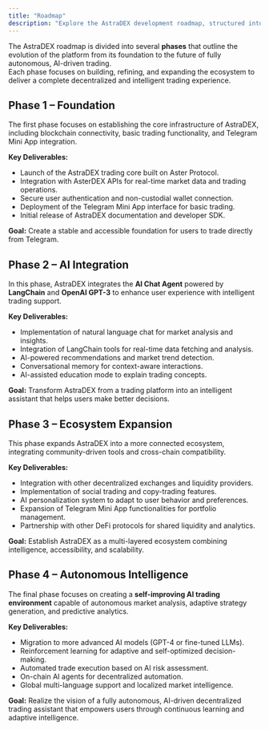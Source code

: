```yaml
---
title: "Roadmap"
description: "Explore the AstraDEX development roadmap, structured into progressive phases from foundation to full AI integration."
---
```


The AstraDEX roadmap is divided into several **phases** that outline the evolution of the platform from its foundation to the future of fully autonomous, AI-driven trading.\
Each phase focuses on building, refining, and expanding the ecosystem to deliver a complete decentralized and intelligent trading experience.

## Phase 1 – Foundation

The first phase focuses on establishing the core infrastructure of AstraDEX, including blockchain connectivity, basic trading functionality, and Telegram Mini App integration.

**Key Deliverables:**

- Launch of the AstraDEX trading core built on Aster Protocol.
- Integration with AsterDEX APIs for real-time market data and trading operations.
- Secure user authentication and non-custodial wallet connection.
- Deployment of the Telegram Mini App interface for basic trading.
- Initial release of AstraDEX documentation and developer SDK.

**Goal:** Create a stable and accessible foundation for users to trade directly from Telegram.

## Phase 2 – AI Integration

In this phase, AstraDEX integrates the **AI Chat Agent** powered by **LangChain** and **OpenAI GPT-3** to enhance user experience with intelligent trading support.

**Key Deliverables:**

- Implementation of natural language chat for market analysis and insights.
- Integration of LangChain tools for real-time data fetching and analysis.
- AI-powered recommendations and market trend detection.
- Conversational memory for context-aware interactions.
- AI-assisted education mode to explain trading concepts.

**Goal:** Transform AstraDEX from a trading platform into an intelligent assistant that helps users make better decisions.

## Phase 3 – Ecosystem Expansion

This phase expands AstraDEX into a more connected ecosystem, integrating community-driven tools and cross-chain compatibility.

**Key Deliverables:**

- Integration with other decentralized exchanges and liquidity providers.
- Implementation of social trading and copy-trading features.
- AI personalization system to adapt to user behavior and preferences.
- Expansion of Telegram Mini App functionalities for portfolio management.
- Partnership with other DeFi protocols for shared liquidity and analytics.

**Goal:** Establish AstraDEX as a multi-layered ecosystem combining intelligence, accessibility, and scalability.

## Phase 4 – Autonomous Intelligence

The final phase focuses on creating a **self-improving AI trading environment** capable of autonomous market analysis, adaptive strategy generation, and predictive analytics.

**Key Deliverables:**

- Migration to more advanced AI models (GPT-4 or fine-tuned LLMs).
- Reinforcement learning for adaptive and self-optimized decision-making.
- Automated trade execution based on AI risk assessment.
- On-chain AI agents for decentralized automation.
- Global multi-language support and localized market intelligence.

**Goal:** Realize the vision of a fully autonomous, AI-driven decentralized trading assistant that empowers users through continuous learning and adaptive intelligence.